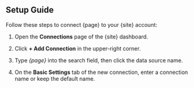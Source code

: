 ## Setup Guide

Follow these steps to connect {page} to your {site} account:

1. Open the **Connections** page of the {site} dashboard.

2. Click **+ Add Connection** in the upper-right corner.

3. Type _{page}_ into the search field, then click the data source name.

4. On the **Basic Settings** tab of the new connection, enter a connection name or keep the default name.